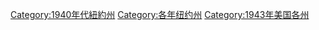 [[Category:1940年代紐約州|Category:1940年代紐約州]]
[[Category:各年纽约州|Category:各年纽约州]]
[[Category:1943年美国各州|Category:1943年美国各州]]